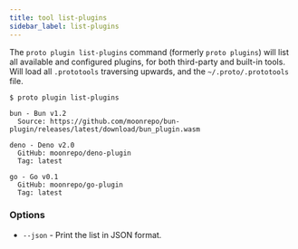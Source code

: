 ```yaml
---
title: tool list-plugins
sidebar_label: list-plugins
---
```



<VersionLabel version="0.23.0" header />

The `proto plugin list-plugins` command (formerly `proto plugins`) will list all available and
configured plugins, for both third-party and built-in tools. Will load all `.prototools` traversing
upwards, and the `~/.proto/.prototools` file.

```
$ proto plugin list-plugins

bun - Bun v1.2
  Source: https://github.com/moonrepo/bun-plugin/releases/latest/download/bun_plugin.wasm

deno - Deno v2.0
  GitHub: moonrepo/deno-plugin
  Tag: latest

go - Go v0.1
  GitHub: moonrepo/go-plugin
  Tag: latest
```

### Options

- `--json` - Print the list in JSON format.
